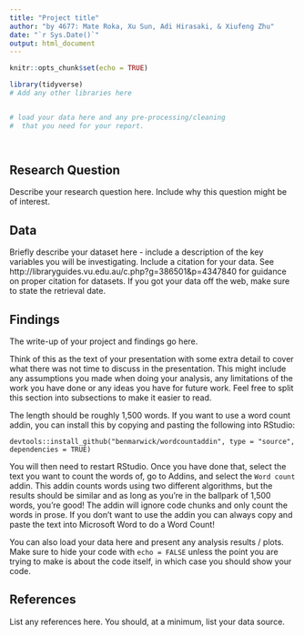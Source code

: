```yaml
---
title: "Project title"
author: "by 4677: Mate Roka, Xu Sun, Adi Hirasaki, & Xiufeng Zhu"
date: "`r Sys.Date()`"
output: html_document
---
```


```r
knitr::opts_chunk$set(echo = TRUE)
```


```r
library(tidyverse)
# Add any other libraries here



```


```r
# load your data here and any pre-processing/cleaning 
#  that you need for your report.




```


## Research Question

Describe your research question here. Include why this question might be of interest. 





## Data

Briefly describe your dataset here - include a description of the key variables you will be investigating. 
Include a citation for your data. 
See http://libraryguides.vu.edu.au/c.php?g=386501&p=4347840 for guidance on proper citation for datasets. 
If you got your data off the web, make sure to state the retrieval date.






## Findings

The write-up of your project and findings go here. 

Think of this as the text of your presentation with some extra detail to cover what there was not time to discuss in the presentation. This might include any assumptions you made when doing your analysis, any limitations of the work you have done or any ideas you have for future work. Feel free to split this section into subsections to make it easier to read. 

The length should be roughly 1,500 words. 
If you want to use a word count addin, you can install this by copying and pasting the following into RStudio:

`devtools::install_github("benmarwick/wordcountaddin", type = "source", dependencies = TRUE)`

You will then need to restart RStudio. Once you have done that, select the text you want to count the words of, go to Addins, and select the `Word count` addin.
This addin counts words using two different algorithms, but the results should be similar and as long as you're in the ballpark of 1,500 words, you're good! 
The addin will ignore code chunks and only count the words in prose. If you don't want to use the addin you can always copy and paste the text into Microsoft Word to do a Word Count!

You can also load your data here and present any analysis results / plots.
Make sure to hide your code with  `echo = FALSE` unless the point you are trying to make is about the code itself, in which case you should show your code.





## References

List any references here. You should, at a minimum, list your data source.


